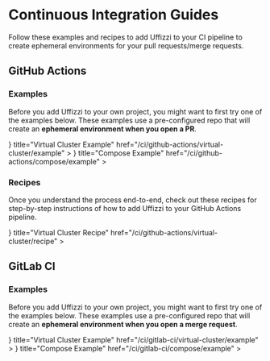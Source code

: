 
# Continuous Integration Guides

Follow these examples and recipes to add Uffizzi to your CI pipeline to create ephemeral environments for your pull requests/merge requests.

## GitHub Actions

### Examples  

Before you add Uffizzi to your own project, you might want to first try one of the examples below. These examples use a pre-configured repo that will create an **ephemeral environment when you open a PR**.

<Cards num={2}>
  <Cards.Card
    arrow
    icon={<Group />}
    title="Virtual Cluster Example"
    href="/ci/github-actions/virtual-cluster/example"
  >
  </Cards.Card>
  <Cards.Card
    arrow
    icon={<Container />}
    title="Compose Example"
    href="/ci/github-actions/compose/example"
  >
  </Cards.Card>
</Cards>

### Recipes

Once you understand the process end-to-end, check out these recipes for step-by-step instructions of how to add Uffizzi to your GitHub Actions pipeline.

<Cards num={2}>
  <Cards.Card
    arrow
    icon={<ChefHat />}
    title="Virtual Cluster Recipe"
    href="/ci/github-actions/virtual-cluster/recipe"
  >
  </Cards.Card>
</Cards>

## GitLab CI

### Examples

Before you add Uffizzi to your own project, you might want to first try one of the examples below. These examples use a pre-configured repo that will create an **ephemeral environment when you open a merge request**.

<Cards num={2}>
  <Cards.Card
    arrow
    icon={<Group />}
    title="Virtual Cluster Example"
    href="/ci/gitlab-ci/virtual-cluster/example"
  >
  </Cards.Card>
  <Cards.Card
    arrow
    icon={<Container />}
    title="Compose Example"
    href="/ci/gitlab-ci/compose/example"
  >
  </Cards.Card>
</Cards>

